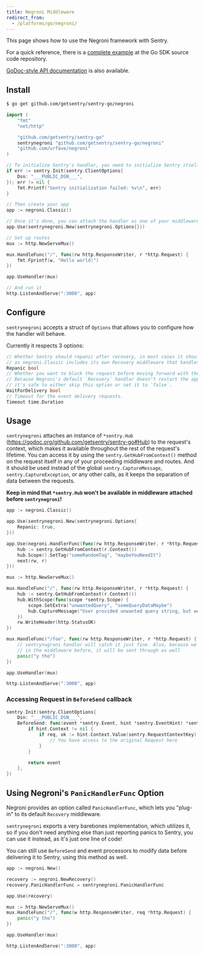 ```yaml
---
title: Negroni Middleware
redirect_from:
  - /platforms/go/negroni/
---
```


This page shows how to use the Negroni framework with Sentry.

For a quick reference, there is a [complete
example](https://github.com/getsentry/sentry-go/tree/master/example/negroni) at the
Go SDK source code repository.

[GoDoc-style API
documentation](https://godoc.org/github.com/getsentry/sentry-go/negroni) is also
available.

## Install

```bash
$ go get github.com/getsentry/sentry-go/negroni
```

<Break />

```go
import (
	"fmt"
	"net/http"

	"github.com/getsentry/sentry-go"
	sentrynegroni "github.com/getsentry/sentry-go/negroni"
	"github.com/urfave/negroni"
)

// To initialize Sentry's handler, you need to initialize Sentry itself beforehand
if err := sentry.Init(sentry.ClientOptions{
	Dsn: "___PUBLIC_DSN___",
}); err != nil {
	fmt.Printf("Sentry initialization failed: %v\n", err)
}

// Then create your app
app := negroni.Classic()

// Once it's done, you can attach the handler as one of your middleware
app.Use(sentrynegroni.New(sentrynegroni.Options{}))

// Set up routes
mux := http.NewServeMux()

mux.HandleFunc("/", func(rw http.ResponseWriter, r *http.Request) {
	fmt.Fprintf(w, "Hello world!")
})

app.UseHandler(mux)

// And run it
http.ListenAndServe(":3000", app)
```

## Configure

`sentrynegroni` accepts a struct of `Options` that allows you to configure how the handler will behave.

Currently it respects 3 options:

```go
// Whether Sentry should repanic after recovery, in most cases it should be set to true,
// as negroni.Classic includes its own Recovery middleware that handles http responses.
Repanic bool
// Whether you want to block the request before moving forward with the response.
// Because Negroni's default `Recovery` handler doesn't restart the application,
// it's safe to either skip this option or set it to `false`.
WaitForDelivery bool
// Timeout for the event delivery requests.
Timeout time.Duration
```

## Usage

`sentrynegroni` attaches an instance of `*sentry.Hub` (https://godoc.org/github.com/getsentry/sentry-go#Hub) to the request's context, which makes it available throughout the rest of the request's lifetime.
You can access it by using the `sentry.GetHubFromContext()` method on the request itself in any of your proceeding middleware and routes.
And it should be used instead of the global `sentry.CaptureMessage`, `sentry.CaptureException`, or any other calls, as it keeps the separation of data between the requests.

**Keep in mind that `*sentry.Hub` won't be available in middleware attached before `sentrynegroni`!**

```go
app := negroni.Classic()

app.Use(sentrynegroni.New(sentrynegroni.Options{
	Repanic: true,
}))

app.Use(negroni.HandlerFunc(func(rw http.ResponseWriter, r *http.Request, next http.HandlerFunc) {
	hub := sentry.GetHubFromContext(r.Context())
	hub.Scope().SetTag("someRandomTag", "maybeYouNeedIt")
	next(rw, r)
}))

mux := http.NewServeMux()

mux.HandleFunc("/", func(rw http.ResponseWriter, r *http.Request) {
	hub := sentry.GetHubFromContext(r.Context())
	hub.WithScope(func(scope *sentry.Scope) {
		scope.SetExtra("unwantedQuery", "someQueryDataMaybe")
		hub.CaptureMessage("User provided unwanted query string, but we recovered just fine")
	})
	rw.WriteHeader(http.StatusOK)
})

mux.HandleFunc("/foo", func(rw http.ResponseWriter, r *http.Request) {
	// sentrynagroni handler will catch it just fine. Also, because we attached "someRandomTag"
	// in the middleware before, it will be sent through as well
	panic("y tho")
})

app.UseHandler(mux)

http.ListenAndServe(":3000", app)
```

### Accessing Request in `BeforeSend` callback

```go
sentry.Init(sentry.ClientOptions{
	Dsn: "___PUBLIC_DSN___",
	BeforeSend: func(event *sentry.Event, hint *sentry.EventHint) *sentry.Event {
		if hint.Context != nil {
			if req, ok := hint.Context.Value(sentry.RequestContextKey).(*http.Request); ok {
				// You have access to the original Request here
			}
		}

		return event
	},
})
```

## Using Negroni's `PanicHandlerFunc` Option

Negroni provides an option called `PanicHandlerFunc`, which lets you "plug-in" to its default `Recovery` middleware.

`sentrynegroni` exports a very barebones implementation, which utilizes it, so if you don't need anything else than just reporting panics to Sentry,
you can use it instead, as it's just one line of code!

You can still use `BeforeSend` and event processors to modify data before delivering it to Sentry, using this method as well.

```go
app := negroni.New()

recovery := negroni.NewRecovery()
recovery.PanicHandlerFunc = sentrynegroni.PanicHandlerFunc

app.Use(recovery)

mux := http.NewServeMux()
mux.HandleFunc("/", func(w http.ResponseWriter, req *http.Request) {
	panic("y tho")
})

app.UseHandler(mux)

http.ListenAndServe(":3000", app)
```
